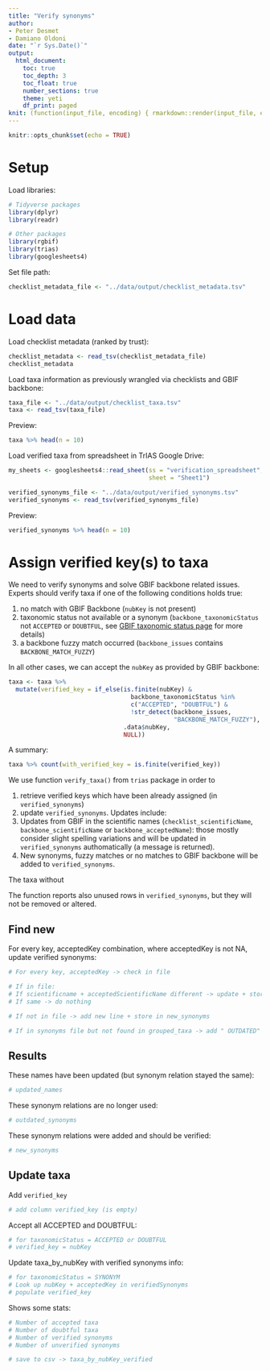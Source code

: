 ```yaml
---
title: "Verify synonyms"
author:
- Peter Desmet
- Damiano Oldoni
date: "`r Sys.Date()`"
output:
  html_document:
    toc: true
    toc_depth: 3
    toc_float: true
    number_sections: true
    theme: yeti
    df_print: paged
knit: (function(input_file, encoding) { rmarkdown::render(input_file, encoding = encoding, output_file = paste0("../docs/",sub(".Rmd", ".html", basename(input_file))))})
---
```


```r
knitr::opts_chunk$set(echo = TRUE)
```

# Setup

Load libraries:

```r
# Tidyverse packages
library(dplyr)
library(readr)

# Other packages
library(rgbif)
library(trias)
library(googlesheets4)
```

Set file path:

```r
checklist_metadata_file <- "../data/output/checklist_metadata.tsv"
```


# Load data

Load checklist metadata (ranked by trust):

```r
checklist_metadata <- read_tsv(checklist_metadata_file)
checklist_metadata
```

Load taxa information as previously wrangled via checklists and GBIF backbone:

```r
taxa_file <- "../data/output/checklist_taxa.tsv"
taxa <- read_tsv(taxa_file)
```

Preview:

```r
taxa %>% head(n = 10)
```

Load verified taxa from spreadsheet in TrIAS Google Drive:

```r
my_sheets <- googlesheets4::read_sheet(ss = "verification_spreadsheet",
                                       sheet = "Sheet1")
```

```r
verified_synonyms_file <- "../data/output/verified_synonyms.tsv"
verified_synonyms <- read_tsv(verified_synonyms_file)
```

Preview:

```r
verified_synonyms %>% head(n = 10)
```

# Assign verified key(s) to taxa

We need to verify synonyms and solve GBIF backbone related issues. Experts should verify taxa if one of the following conditions holds true:

1. no match with GBIF Backbone (`nubKey` is not present)
2. taxonomic status not available or a synonym (`backbone_taxonomicStatus` not `ACCEPTED` or `DOUBTFUL`, see [GBIF taxonomic status page](http://rs.gbif.org/vocabulary/gbif/taxonomic_status.xml) for more details)
3. a backbone fuzzy match occurred (`backbone_issues` contains `BACKBONE_MATCH_FUZZY`)

In all other cases, we can accept the `nubKey` as provided by GBIF backbone:

```r
taxa <- taxa %>% 
  mutate(verified_key = if_else(is.finite(nubKey) & 
                                  backbone_taxonomicStatus %in% 
                                  c("ACCEPTED", "DOUBTFUL") & 
                                  !str_detect(backbone_issues, 
                                              "BACKBONE_MATCH_FUZZY"),
                                .data$nubKey,
                                NULL))
```

A summary:

```r
taxa %>% count(with_verified_key = is.finite(verified_key))
```


We use function `verify_taxa()` from  `trias` package in order to 

1. retrieve verified keys which have been already assigned (in `verified_synonyms`)
2. update `verified_synonyms`. Updates include:
  1. Updates from GBIF in the scientific names (`checklist_scientificName`, `backbone_scientificName` or `backbone_acceptedName`): those mostly consider slight spelling variations and will be updated in `verified_synonyms` authomatically (a message is returned).
  2. New synonyms, fuzzy matches or no matches to GBIF backbone will be added to `verified_synonyms`.

The taxa without 

The function reports also unused rows in `verified_synonyms`, but they will not be removed or altered.

## Find new 

For every key, acceptedKey combination, where acceptedKey is not NA, update verified synonyms:

```r
# For every key, acceptedKey -> check in file

# If in file:
# If scientificname + acceptedScientificName different -> update + store in updated_names
# If same -> do nothing

# If not in file -> add new line + store in new_synonyms

# If in synonyms file but not found in grouped_taxa -> add " OUTDATED" to remarks + store in outdated_synonyms
```

## Results

These names have been updated (but synonym relation stayed the same):

```r
# updated_names
```

These synonym relations are no longer used:

```r
# outdated_synonyms
```

These synonym relations were added and should be verified:

```r
# new_synonyms
```

## Update taxa

Add `verified_key`

```r
# add column verified_key (is empty)
```

Accept all ACCEPTED and DOUBTFUL:

```r
# for taxonomicStatus = ACCEPTED or DOUBTFUL
# verified_key = nubKey
```

Update taxa_by_nubKey with verified synonyms info:

```r
# for taxonomicStatus = SYNONYM
# Look up nubKey + acceptedKey in verifiedSynonyms
# populate verified_key
```

Shows some stats:

```r
# Number of accepted taxa
# Number of doubtful taxa
# Number of verified synonyms
# Number of unverified synonyms
```

```r
# save to csv -> taxa_by_nubKey_verified
```
